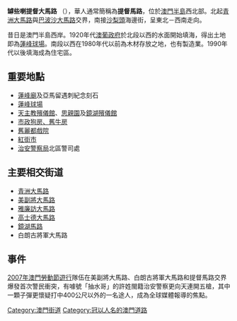 {{Unreferenced |time = 2008-10-14T17:02:40+00:00 }}
{{Infobox Macau street
|streetname_zh = 罅些喇提督大馬路
|alternate_zh1 = 提督馬路
|streetname_pt = Avenida do Almirante Lacerda
|image = Avenida do Almirante Lacerda 01.jpg
|caption = 靠近[[紅街市|紅街市]]的一段提督馬路
|namedon = 
|parish1 = [[花地瑪堂區|花地瑪堂區]]、[[花王堂區|花王堂區]]
|begin1 = [[青洲大馬路|青洲大馬路]]
|begin2 = 巴波沙大馬路
|begin3 = [[拱形馬路|拱形馬路]]
|junction1 = 白朗古將軍大馬路
|junction2 = [[美副將大馬路|美副將大馬路]]
|junction3 = [[雅廉訪大馬路|雅廉訪大馬路]]
|junction4 = 船廠街
|junction5 = 罅些喇提督市北街
|junction6 = [[高士德大馬路|高士德大馬路]]
|junction7 = 沙梨頭南街
|junction8 = 道咩卑利士里
|junction9 = 道咩卑利士圍
|junction10 = 道咩卑利士街
|junction11 = 羅白沙街
|junction12 = 鏡湖馬路
|junction13 = 罅些喇將軍上將巷
|end1 = 沙梨頭海邊街
|end2 = 大興街
|length = 1040
|width = 約14－19
}}

'''罅些喇提督大馬路''' （{{lang-pt|Avenida do Almirante Lacerda}}），華人通常簡稱為'''提督馬路'''，位於[[澳門半島|澳門半島]]西北部。北起[[青洲大馬路|青洲大馬路]]與[[巴波沙大馬路|巴波沙大馬路]]交界，南接[[沙梨頭|沙梨頭]]海邊街，呈東北－西南走向。

昔日是澳門半島西岸。1920年代[[澳葡政府|澳葡政府]]於北段以西的水面開始填海，得出土地即為[[蓮峰球場|蓮峰球場]]。南段以西在1980年代以前為木材存放之地，也有製造業。1990年代以後填海成為住宅區。

==重要地點==
*[[蓮峰廟|蓮峰廟]]及亞馬留遇刺紀念刻石
*[[蓮峰球場|蓮峰球場]]
*[[天主教殯儀館|天主教殯儀館]]、[[思親園|思親園]]及[[鏡湖殯儀館|鏡湖殯儀館]]
*[[市政狗房、舊牛房|市政狗房、舊牛房]]
*[[舊麗都戲院|舊麗都戲院]]
*[[紅街市|紅街市]]
*[[治安警察局|治安警察局]]北區警司處

==主要相交街道==
*[[青洲大馬路|青洲大馬路]]
*[[美副將大馬路|美副將大馬路]]
*[[雅廉訪大馬路|雅廉訪大馬路]]
*[[高士德大馬路|高士德大馬路]]
*[[鏡湖馬路|鏡湖馬路]]
*白朗古將軍大馬路

==事件==
[[2007年澳門勞動節遊行|2007年澳門勞動節遊行]]隊伍在美副將大馬路、白朗古將軍大馬路和提督馬路交界爆發首次警民衝突，有噱號「抽水哥」的許姓閩籍治安警察更向天連開五槍，其中一顆子彈更懷疑打中400公尺以外的一名途人，成為全球媒體報導的焦點。

{{MO-street-stub}}

[[Category:澳門街道|Category:澳門街道]]
[[Category:冠以人名的澳門道路|Category:冠以人名的澳門道路]]
